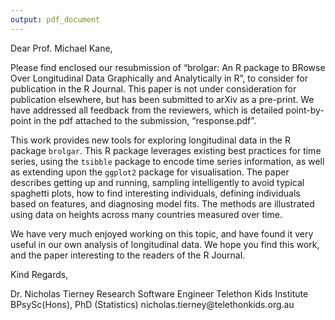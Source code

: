 ```yaml
---
output: pdf_document
---
```


Dear Prof. Michael Kane,

Please find enclosed our resubmission of "brolgar: An R package to BRowse Over Longitudinal Data Graphically and Analytically in R", to consider for publication in the R Journal. This paper is not under consideration for publication elsewhere, but has been submitted to arXiv as a pre-print. We have addressed all feedback from the reviewers, which is detailed point-by-point in the pdf attached to the submission, "response.pdf".

This work provides new tools for exploring longitudinal data in the R package `brolgar`. This R package leverages existing best practices for time series, using the `tsibble` package to encode time series information, as well as extending upon the `ggplot2` package for visualisation. The paper describes getting up and running, sampling intelligently to avoid typical spaghetti plots, how to find interesting individuals, defining individuals based on features, and diagnosing model fits. The methods are illustrated using data on heights across many countries measured over time. 

We have very much enjoyed working on this topic, and have found it very useful in our own analysis of longitudinal data. We hope you find this work, and the paper interesting to the readers of the R Journal.

Kind Regards,

Dr. Nicholas Tierney
Research Software Engineer
Telethon Kids Institute
BPsySc(Hons), PhD (Statistics)
nicholas.tierney@telethonkids.org.au